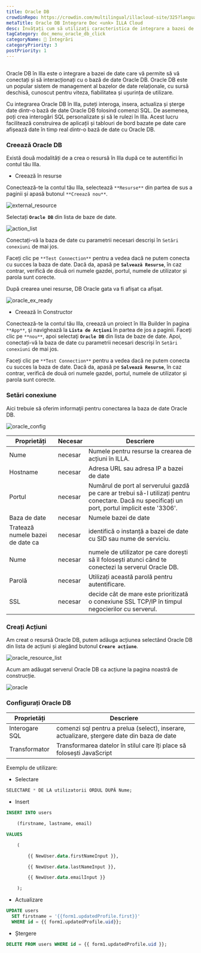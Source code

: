 ```yaml
---
title: Oracle DB
crowdinRepo: https://crowdin.com/multilingual/illacloud-site/325?languages=ro&filter=basic&value=0
metaTitle: Oracle DB Integrare Doc <unk> ILLA Cloud
desc: Învățați cum să utilizați caracteristica de integrare a bazei de date ILLA Cloud pentru a vă conecta și a interacționa cu baza de date OracleDB în câțiva pași simpli.
tagCategory: doc_menu_oracle_db_click
categoryName: 🔨 Integrări
categoryPriority: 3
postPriority: 1
---
```


## <h2 hidden>Ce este Oracle DB?</h2>

Oracle DB în Illa este o integrare a bazei de date care vă permite să vă conectați și să interacționați cu o bază de date Oracle DB. Oracle DB este un popular sistem de management al bazelor de date relaționale, cu sursă deschisă, cunoscut pentru viteza, fiabilitatea și ușurința de utilizare.

Cu integrarea Oracle DB în Illa, puteți interoga, insera, actualiza și șterge date dintr-o bază de date Oracle DB folosind comenzi SQL. De asemenea, poți crea interogări SQL personalizate și să le rulezi în Illa. Acest lucru facilitează construirea de aplicații și tablouri de bord bazate pe date care afișează date în timp real dintr-o bază de date cu Oracle DB.

### Creează Oracle DB

Există două modalități de a crea o resursă în Illa după ce te autentifici în contul tău Illa. 

-   Creează în resurse

Conectează-te la contul tău Illa, selectează `**Resurse**` din partea de sus a paginii și apasă butonul `**Creează nou**`. 

![external_resource](https://cdn.illacloud.com/official-website/img/docs/external_resource.png)

Selectați **`Oracle DB`** din lista de baze de date.

![action_list](https://cdn.illacloud.com/official-website/img/docs/action_list.png)

Conectați-vă la baza de date cu parametrii necesari descriși în `Setări conexiuni` de mai jos. 

Faceți clic pe `**Test Connection**` pentru a vedea dacă ne putem conecta cu succes la baza de date. Dacă da, apasă pe **`Salvează Resurse`**, în caz contrar, verifică de două ori numele gazdei, portul, numele de utilizator și parola sunt corecte.

După crearea unei resurse, DB Oracle gata va fi afișat ca afișat.

![oracle_ex_ready](https://cdn.illacloud.com/official-website/img/docs/oracle_ex_ready.png)

-   Creează în Constructor

Conectează-te la contul tău Illa, creează un proiect în Illa Builder în pagina `**App**`, şi navighează la **`Lista de Acţiuni`** în partea de jos a paginii. Faceţi clic pe `**nou**`, apoi selectaţi **`Oracle DB`** din lista de baze de date. Apoi, conectați-vă la baza de date cu parametrii necesari descriși în `Setări conexiuni` de mai jos.

Faceți clic pe `**Test Connection**` pentru a vedea dacă ne putem conecta cu succes la baza de date. Dacă da, apasă pe **`Salvează Resurse`**, în caz contrar, verifică de două ori numele gazdei, portul, numele de utilizator și parola sunt corecte.

### Setări conexiune

Aici trebuie să oferim informaţii pentru conectarea la baza de date Oracle DB.

![oracle_config](https://cdn.illacloud.com/official-website/img/docs/oracle_config.png)

| Proprietăți                      | Necesar  | Descriere                                                                                                                                        |
| -------------------------------- | -------- | ------------------------------------------------------------------------------------------------------------------------------------------------ |
| Nume                             | necesar  | Numele pentru resurse la crearea de acțiuni în ILLA.                                                                                             |
| Hostname                         | necesar  | Adresa URL sau adresa IP a bazei de date                                                                                                         |
| Portul                           | necesar  | Numărul de port al serverului gazdă pe care ar trebui să-l utilizați pentru conectare. Dacă nu specificați un port, portul implicit este '3306'. |
| Baza de date                     | necesar  | Numele bazei de date                                                                                                                             |
| Tratează numele bazei de date ca | necesar  | identifică o instanță a bazei de date cu SID sau nume de serviciu.                                                                               |
| Nume                             | necesar  | numele de utilizator pe care dorești să îl folosești atunci când te conectezi la serverul Oracle DB.                                             |
| Parolă                           | necesar  | Utilizați această parolă pentru autentificare.                                                                                                   |
| SSL                              | necesar  | decide cât de mare este prioritizată o conexiune SSL TCP/IP în timpul negocierilor cu serverul.                                                  |

### Creați Acțiuni

Am creat o resursă Oracle DB, putem adăuga acțiunea selectând Oracle DB din lista de acțiuni și alegând butonul **`Creare acțiune`**.

![oracle_resource_list](https://cdn.illacloud.com/official-website/img/docs/oracle_resource_list.png)

 Acum am adăugat serverul Oracle DB ca acțiune la pagina noastră de construcție.

![oracle](https://cdn.illacloud.com/official-website/img/docs/oracle.png)

### Configurați Oracle DB

| Proprietăți    | Descriere                                                                                   |
| -------------- | ------------------------------------------------------------------------------------------- |
| Interogare SQL | comenzi sql pentru a prelua (select), inserare, actualizare, ștergere date din baza de date |
| Transformator  | Transformarea datelor în stilul care îți place să folosești JavaScript                      |

Exemplu de utilizare:

-   Selectare

```sql
SELECTARE * DE LA utilizatorii ORDUL DUPĂ Nume;
```

-   Insert

```sql
INSERT INTO users

	(firstname, lastname, email)

VALUES

	(

		{{ NewUser.data.firstNameInput }},

		{{ NewUser.data.lastNameInput }},

		{{ NewUser.data.emailInput }}

	);
```

-   Actualizare

```sql
UPDATE users
  SET firstname = '{{form1.updatedProfile.first}}'
  WHERE id = {{ form1.updatedProfile.uid}};
```

-   Ștergere

```sql
DELETE FROM users WHERE id = {{ form1.updatedProfile.uid }};
```
